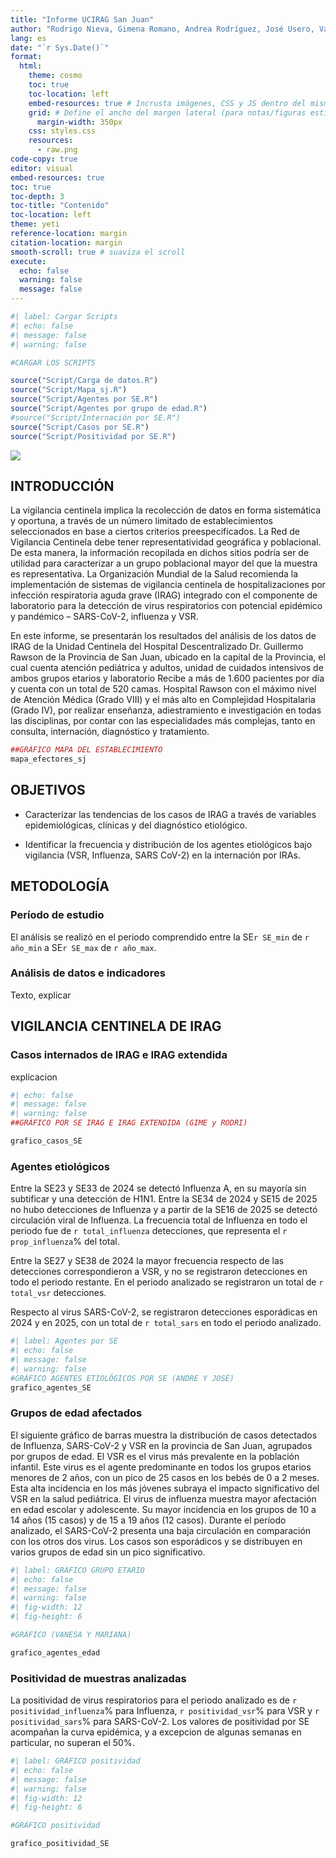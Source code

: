 ```yaml
---
title: "Informe UCIRAG San Juan"
author: "Rodrigo Nieva, Gimena Romano, Andrea Rodríguez, José Usero, Vanesa Ríos Morínigo, Mariana Sejas"
lang: es
date: "`r Sys.Date()`"
format:
  html:
    theme: cosmo
    toc: true
    toc-location: left
    embed-resources: true # Incrusta imágenes, CSS y JS dentro del mismo HTML (autocontenido)
    grid: # Define el ancho del margen lateral (para notas/figuras estilo Tufte)
      margin-width: 350px
    css: styles.css       
    resources:
      - raw.png
code-copy: true
editor: visual
embed-resources: true
toc: true
toc-depth: 3
toc-title: "Contenido"
toc-location: left
theme: yeti
reference-location: margin
citation-location: margin
smooth-scroll: true # suaviza el scroll
execute:
  echo: false
  warning: false
  message: false
---
```


```r
#| label: Cargar Scripts
#| echo: false
#| message: false
#| warning: false

#CARGAR LOS SCRIPTS

source("Script/Carga de datos.R")
source("Script/Mapa_sj.R")
source("Script/Agentes por SE.R")
source("Script/Agentes por grupo de edad.R")
#source("Script/Internación por SE.R")
source("Script/Casos por SE.R")
source("Script/Positividad por SE.R")

```

![](Archivos/Epidemiología.jpg)

## INTRODUCCIÓN

La vigilancia centinela implica la recolección de datos en forma sistemática y oportuna, a través de un número limitado de establecimientos seleccionados en base a ciertos criterios preespecificados. La Red de Vigilancia Centinela debe tener representatividad geográfica y poblacional. De esta manera, la información recopilada en dichos sitios podría ser de utilidad para caracterizar a un grupo poblacional mayor del que la muestra es representativa. La Organización Mundial de la Salud recomienda la implementación de sistemas de vigilancia centinela de hospitalizaciones por infección respiratoria aguda grave (IRAG) integrado con el componente de laboratorio para la detección de virus respiratorios con potencial epidémico y pandémico – SARS-CoV-2, influenza y VSR.

En este informe, se presentarán los resultados del análisis de los datos de IRAG de la Unidad Centinela del Hospital Descentralizado Dr. Guillermo Rawson de la Provincia de San Juan, ubicado en la capital de la Provincia, el cual cuenta atención pediátrica y adultos, unidad de cuidados intensivos de ambos grupos etarios y laboratorio Recibe a más de 1.600 pacientes por día y cuenta con un total de 520 camas. Hospital Rawson con el máximo nivel de Atención Médica (Grado VIII) y el más alto en Complejidad Hospitalaria (Grado IV), por realizar enseñanza, adiestramiento e investigación en todas las disciplinas, por contar con las especialidades más complejas, tanto en consulta, internación, diagnóstico y tratamiento.

```r

##GRÁFICO MAPA DEL ESTABLECIMIENTO
mapa_efectores_sj
```

## OBJETIVOS

-   Caracterizar las tendencias de los casos de IRAG a través de variables epidemiológicas, clínicas y del diagnóstico etiológico.

-   Identificar la frecuencia y distribución de los agentes etiológicos bajo vigilancia (VSR, Influenza, SARS CoV-2) en la internación por IRAs.

## METODOLOGÍA

### **Período de estudio**

El análisis se realizó en el periodo comprendido entre la SE`r SE_min` de `r año_min` a SE`r SE_max` de `r año_max`.

### **Análisis de datos e indicadores**

Texto, explicar

## VIGILANCIA CENTINELA DE IRAG

### Casos internados de IRAG e IRAG extendida

explicacion

```r
#| echo: false
#| message: false
#| warning: false
##GRÁFICO POR SE IRAG E IRAG EXTENDIDA (GIME y RODRI)

grafico_casos_SE

```

### Agentes etiológicos

Entre la SE23 y SE33 de 2024 se detectó Influenza A, en su mayoría sin subtificar y una detección de H1N1. Entre la SE34 de 2024 y SE15 de 2025 no hubo detecciones de Influenza y a partir de la SE16 de 2025 se detectó circulación viral de Influenza. La frecuencia total de Influenza en todo el periodo fue de `r total_influenza` detecciones, que representa el `r prop_influenza`% del total.

Entre la SE27 y SE38 de 2024 la mayor frecuencia respecto de las detecciones correspondieron a VSR, y no se registraron detecciones en todo el periodo restante. En el periodo analizado se registraron un total de `r total_vsr` detecciones.

Respecto al virus SARS-CoV-2, se registraron detecciones esporádicas en 2024 y en 2025, con un total de `r total_sars` en todo el periodo analizado.

```r
#| label: Agentes por SE
#| echo: false
#| message: false
#| warning: false
#GRÁFICO AGENTES ETIOLÓGICOS POR SE (ANDRE Y JOSÉ)
grafico_agentes_SE
```

### Grupos de edad afectados

El siguiente gráfico de barras muestra la distribución de casos detectados de Influenza, SARS-CoV-2 y VSR en la provincia de San Juan, agrupados por grupos de edad. El VSR es el virus más prevalente en la población infantil. Este virus es el agente predominante en todos los grupos etarios menores de 2 años, con un pico de 25 casos en los bebés de 0 a 2 meses. Esta alta incidencia en los más jóvenes subraya el impacto significativo del VSR en la salud pediátrica. El virus de influenza muestra mayor afectación en edad escolar y adolescente. Su mayor incidencia en los grupos de 10 a 14 años (15 casos) y de 15 a 19 años (12 casos). Durante el período analizado, el SARS-CoV-2 presenta una baja circulación en comparación con los otros dos virus. Los casos son esporádicos y se distribuyen en varios grupos de edad sin un pico significativo.

```r
#| label: GRÁFICO GRUPO ETARIO
#| echo: false
#| message: false
#| warning: false
#| fig-width: 12
#| fig-height: 6

#GRÁFICO (VANESA Y MARIANA)

grafico_agentes_edad
```

### Positividad de muestras analizadas

La positividad de virus respiratorios para el periodo analizado es de `r positividad_influenza`% para Influenza, `r positividad_vsr`% para VSR y `r positividad_sars`% para SARS-CoV-2. Los valores de positividad por SE acompañan la curva epidémica, y a excepcion de algunas semanas en particular, no superan el 50%.

```r
#| label: GRÁFICO positividad
#| echo: false
#| message: false
#| warning: false
#| fig-width: 12
#| fig-height: 6

#GRÁFICO positividad

grafico_positividad_SE
```
